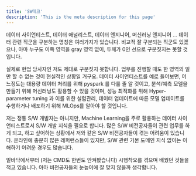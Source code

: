 ```yaml
---
title: 'SW테크'
description: 'This is the meta description for this page'
---
```


데이터 사이언티스트, 데이터 애널리스트, 데이터 엔지니어, 머신러닝 엔지니어 ...
데이터 관련 직군을 구분하는 명칭은 여러가지가 있습니다. 비교적 잘 구분되는 직군도 있겠으나,
아마 누구도 이쪽 영역을 gray 영역 없이, 두께가 0인 선으로 구분짓지는 못할 것입니다.

실제로 현업 당사자인 저도 제대로 구분짓지 못합니다.
업무를 진행할 때도 한 영역의 일만 할 수 없는 것이 현실적인 상황일 거구요.
데이터 사이언티스트를 예로 들어보면, 어느정도는 대용량 데이터 처리를 위해 pyspark 를 다룰 줄 알 것이고,
분석/예측 모델을 만들기 위해 머신러닝도 활용할 수 있을 것이며,
성능 최적화를 위해 Hyper-parameter tuning 과 이를 위한 실험관리,
데이터 업데이트에 따른 모델 업데이트를 수행하거나 배포하기 위해 MLOps를 알아야 할 것입니다.

저는 정통 S/W 개발자는 아니지만,
Machine Learning을 주로 활용하는 데이터 사이언티스트로서
S/W 개발 지식을 필요로 합니다.
많은 S/W 비전공자들이 관련 업무를 하게 되고, 하고 싶어하는 상황에서
저와 같은 S/W 비전공자들이 겪는 어려움이 있습니다.
온라인에 충분히 많은 레퍼런스들이 있지만,
S/W 관련 기본 도메인 지식 없이는 이해하기 어려운 경우도 많습니다.

밑바닥에서부터 (저는 CMD도 한번도 안켜봤습니다) 시행착오를 겪으며 배웠던 것들을 적고 있습니다.
아마 비전공자들의 눈높이에 잘 맞지 않을까 생각합니다.

